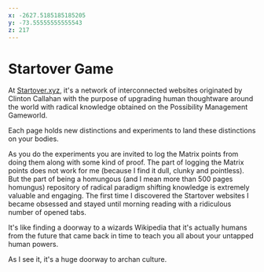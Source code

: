 ```yaml
---
x: -2627.5185185185205
y: -73.55555555555543
z: 217
---
```


# Startover Game

At [Startover.xyz](http://startover.xyz/), it's a network of interconnected websites originated by Clinton Callahan with
the purpose of upgrading human thoughtware around the world with radical
knowledge obtained on the Possibility Management Gameworld.

Each page holds new distinctions and experiments to land these distinctions
on your bodies.

As you do the experiments you are invited to log the Matrix points from doing them
along with some kind of proof. The part of logging the Matrix points does not work for
me (because I find it dull, clunky and pointless). But the part of being a homungous
(and I mean more than 500 pages homungus) repository
of radical paradigm shifting knowledge is extremely valuable and engaging. The first time
I discovered the Startover websites I became obsessed and stayed until morning reading
with a ridiculous number of opened tabs.

It's like finding a doorway to a wizards Wikipedia that it's actually humans from the
future that came back in time to teach you all about your untapped human powers.

As I see it, it's a huge doorway to archan culture.